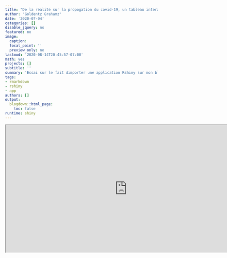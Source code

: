 ```yaml
---
title: "De la réalité sur la propogation du covid-19, un tableau interactif"
author: "Goldentz Grahamz"
date: '2020-07-04'
categories: []
disable_jquery: no
featured: no
image:
  caption: 
  focal_point: ''
  preview_only: no
lastmod: '2020-08-14T20:45:57-07:00'
math: yes
projects: []
subtitle: ''
summary: 'Essai sur le fait dimporter une application Rshiny sur mon blog'
tags:
- rmarkdown
- rshiny
- app
authors: []
output:
  blogdown::html_page:
    toc: false
runtime: shiny
---
```

<iframe width="800" height="420"
  src="https://quentin-gollentz.shinyapps.io/testshiny/?_ga=2.154934833.881593865.1603465387-1553317943.1603465387">
</iframe>
